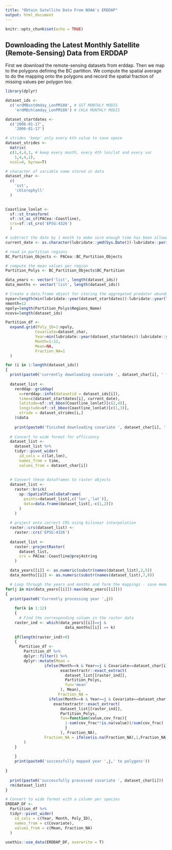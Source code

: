 ```yaml
---
title: "Obtain Satellite Data From NOAA's ERDDAP"
output: html_document
---
```


```r
knitr::opts_chunk$set(echo = TRUE)
```

## Downloading the Latest Monthly Satellite (Remote-Sensing) Data from ERDDAP

First we download the remote-sensing datasets from erddap. Then we map to the polygons defining the BC partition. We compute the spatial average to do the mapping onto the polygons and record the spatial fraction of missing values per polygon too.

```r
library(dplyr)

dataset_ids <-
  c('erdMBsstdmday_LonPM180', # SST MONTHLY MODIS
    'erdMBchlamday_LonPM180') # CHLA MONTHLY MODIS

dataset_startdates <-
  c('2006-01-17',
    '2006-01-17')

# strides 'keep' only every kth value to save space
dataset_strides <- 
  matrix(
  c(1,4,4,1, # keep every month, every 4th lon/lat and every var
    1,4,4,1),
  ncol=4, byrow=T)

# character of variable name stored in data
dataset_char <-
  c(
    'sst',
    'chlorophyll'
  )
  

Coastline_lonlat <-
  sf::st_transform(
  sf::st_as_sf(PACea::Coastline),
  crs=sf::st_crs('EPSG:4326')
  )

# subtract the date by 1 month to make sure enough time has been allowed to update the satellite data
current_date <- as.character(lubridate::ymd(Sys.Date())-lubridate::period(1, units='month'))

# read in partition regions
BC_Partition_Objects <- PACea::BC_Partition_Objects

# compute the mean values per region
Partition_Polys <- BC_Partition_Objects$BC_Partition

data_years <- vector('list', length(dataset_ids))
data_months <- vector('list', length(dataset_ids))

# Create a data.frame object for storing the aggregated predator abundance values
nyear=length(min(lubridate::year(dataset_startdates)):lubridate::year(lubridate::ymd(Sys.Date())-lubridate::period(1, units='month')))
nmonth=12
npoly=length(Partition_Polys$Regions_Name)
ncovs=length(dataset_ids)

Partition_df <-
  expand.grid(Poly_ID=1:npoly,
             Covariate=dataset_char,
             Year=min(lubridate::year(dataset_startdates)):lubridate::year(lubridate::ymd(Sys.Date())-lubridate::period(1, units='month')),
             Month=1:12,
             Mean=NA,
             Fraction_NA=1
  )

for (i in 1:length(dataset_ids))
{
  print(paste0('currently downloading covariate ', dataset_char[i], ' from ERDDAP Database'))
  
  dataset_list <-
    rerddap::griddap(
      x=rerddap::info(datasetid = dataset_ids[i]),
      time=c(dataset_startdates[i], current_date),
      latitude=sf::st_bbox(Coastline_lonlat)[c(2,4)],
      longitude=sf::st_bbox(Coastline_lonlat)[c(1,3)],
      stride = dataset_strides[i,]
    )$data
  
    print(paste0('Finished downloading covariate ', dataset_char[i], ' from ERDDAP Database'))
  
  # Convert to wide format for efficiency
  dataset_list <-
    dataset_list %>%
    tidyr::pivot_wider(
      id_cols = c(lat,lon),
      names_from = time, 
      values_from = dataset_char[i])
    
  
  # Convert these dataframes to raster objects 
  dataset_list <-
    raster::brick(
      sp::SpatialPixelsDataFrame(
        points=dataset_list[,c('lon','lat')],
        data=data.frame(dataset_list[,-c(1,2)])
      )
    )
  
  # project onto correct CRS using bilinear interpolation
  raster::crs(dataset_list) <-
    raster::crs('EPSG:4326')
  
  dataset_list <-
    raster::projectRaster(
      dataset_list,
      crs = PACea::Coastline@proj4string
    )

  data_years[[i]] <- as.numeric(substr(names(dataset_list),2,5))
  data_months[[i]] <- as.numeric(substr(names(dataset_list),7,8))

  # Loop through the years and months and form the mappings - save memory this way
for(j in min(data_years[[i]]):max(data_years[[i]]))
{
  print(paste0('Currently processing year ',j))
   
    for(k in 1:12)
    {
      # Find the corresponding column in the raster data
    raster_ind <- which(data_years[[i]]==j & 
                          data_months[[i]] == k)
    
    if(length(raster_ind)>0)
    {
      Partition_df <- 
        Partition_df %>%
        dplyr::filter() %>%
        dplyr::mutate(Mean = 
                 ifelse(Month==k & Year==j & Covariate==dataset_char[i],
                        exactextractr::exact_extract(
                          dataset_list[[raster_ind]],
                          Partition_Polys,
                          fun='mean'
                        ), Mean),
                       Fraction_NA =
                   ifelse(Month==k & Year==j & Covariate==dataset_char[i],
                     exactextractr::exact_extract(
                        dataset_list[[raster_ind]],
                        Partition_Polys,
                        fun=function(value,cov_frac){
                          1-sum(cov_frac*!is.na(value))/sum(cov_frac)
                          }
                        ), Fraction_NA),
                 Fraction_NA = ifelse(is.na(Fraction_NA),1,Fraction_NA)
        ) 
    }
      
    }
    print(paste0('successfully mapped year ',j,' to polygons'))
    
}
  
  print(paste0('successfully processed covariate ', dataset_char[i]))
  rm(dataset_list)
}

# Convert to wide format with a column per species
ERDDAP_DF <-
  Partition_df %>%
  tidyr::pivot_wider(
    id_cols = c(Year, Month, Poly_ID),
    names_from = c(Covariate),
    values_from = c(Mean, Fraction_NA)
  )
  
usethis::use_data(ERDDAP_DF, overwrite = T)
```





